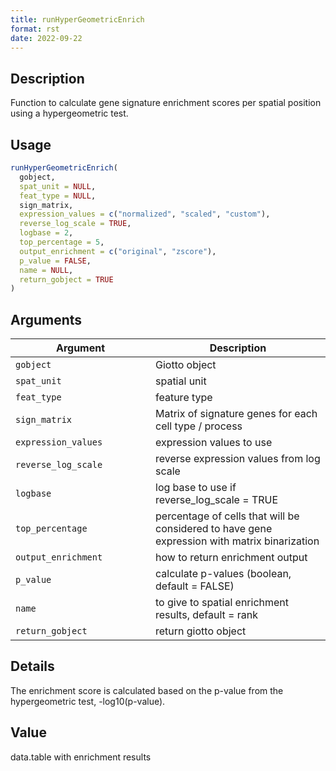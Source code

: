 ```yaml
--- 
title: runHyperGeometricEnrich 
format: rst 
date: 2022-09-22 
--- 
```


## Description

Function to calculate gene signature enrichment scores per spatial position using a hypergeometric test.


## Usage

```r
runHyperGeometricEnrich(
  gobject,
  spat_unit = NULL,
  feat_type = NULL,
  sign_matrix,
  expression_values = c("normalized", "scaled", "custom"),
  reverse_log_scale = TRUE,
  logbase = 2,
  top_percentage = 5,
  output_enrichment = c("original", "zscore"),
  p_value = FALSE,
  name = NULL,
  return_gobject = TRUE
)
```


## Arguments

Argument      |Description
------------- |----------------
`gobject`     |     Giotto object
`spat_unit`     |     spatial unit
`feat_type`     |     feature type
`sign_matrix`     |     Matrix of signature genes for each cell type / process
`expression_values`     |     expression values to use
`reverse_log_scale`     |     reverse expression values from log scale
`logbase`     |     log base to use if reverse_log_scale = TRUE
`top_percentage`     |     percentage of cells that will be considered to have gene expression with matrix binarization
`output_enrichment`     |     how to return enrichment output
`p_value`     |     calculate p-values (boolean, default = FALSE)
`name`     |     to give to spatial enrichment results, default = rank
`return_gobject`     |     return giotto object


## Details

The enrichment score is calculated based on the p-value from the
 hypergeometric test, -log10(p-value).


## Value

data.table with enrichment results


